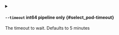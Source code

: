
<details className="config-field -function" data-expandable="false">
<summary>

#### `--timeout` <span className="config-field-type">int64</span> <span className="config-field-enum"></span> <span className="config-field-default -return"></span> <span className="config-field-required" data-required="false">pipeline only</span>  {#select_pod-timeout}

The timeout to wait. Defaults to 5 minutes

</summary>



</details>
